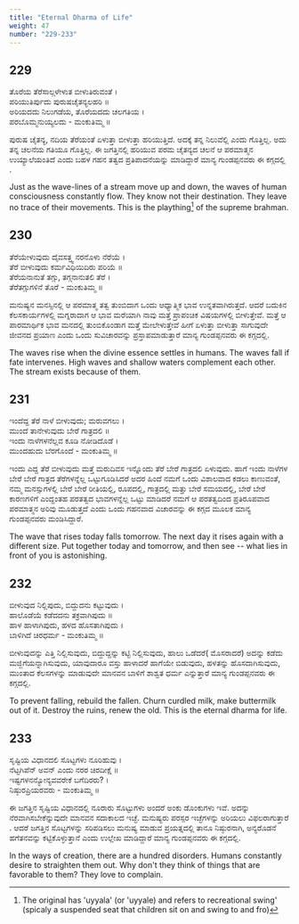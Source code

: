```yaml
---
title: "Eternal Dharma of Life"
weight: 47
number: "229-233"
---
```


## 229

ತೊರೆಯ ತೆರೆಸಾಲ್ಗಳೇಳುತ ಬೀಳುತಿರುವಂತೆ ।  
ಪರಿಯುತಿರ್ಪುದು ಪುರುಷಚೈತನ್ಯಲಹರಿ ॥  
ಅರಿಯದದು ನಿಲುಗಡೆಯ, ತೊರೆಯದದು ಚಲಗತಿಯ ।  
ಪರಬೊಮ್ಮನುಯ್ಯಲದು - ಮಂಕುತಿಮ್ಮ ॥

ಪುರುಷ ಚೈತನ್ಯ, ನದಿಯ ತೆರೆಯಂತೆ ಏಳುತ್ತಾ ಬೀಳುತ್ತಾ ಹರಿಯುತ್ತಿದೆ. ಅದಕ್ಕೆ ತನ್ನ ನಿಲುವೆಲ್ಲಿ ಎಂದು ಗೊತ್ತಿಲ್ಲ. ಅದು ತನ್ನ ಚಲನೆಯ ಗತಿಯೂ ಗೊತ್ತಿಲ್ಲ. ಈ ಜಗತ್ತಿನಲ್ಲಿ ಹರಿಯುವ ಪರಮ ಚೈತನ್ಯದ ಚಲನೆ ಆ ಪರಮಾತ್ಮನ ಉಯ್ಯಾಲೆಯಂತಿದೆ ಎಂದು ಬಹಳ ಗಹನ ತತ್ವದ ಪ್ರತಿಪಾದನೆಯನ್ನು ಮಾಡಿದ್ದಾರೆ ಮಾನ್ಯ ಗುಂಡಪ್ಪನವರು ಈ ಕಗ್ಗದಲ್ಲಿ .

Just as the wave-lines of a stream move up and down, the waves of human consciousness constantly flow. They know not their destination. They leave no trace of their movements. This is the plaything[^86] of the supreme brahman.

## 230

ತೆರೆಯೇಳುವುದು ದೈವಸತ್ತ್ವ ನರನೊಳು ನೆರೆಯೆ ।  
ತೆರೆ ಬೀಳುವುದು ಕರ್ಮವಿಧಿಯಿದಿರು ಪರಿಯೆ ॥  
ತೆರೆಯನಾನುತೆ ತಗ್ಗು, ತಗ್ಗನಾನುತಲಿ ತೆರೆ ।  
ತೆರೆತಗ್ಗುಗಳಿನೆ ತೊರೆ - ಮಂಕುತಿಮ್ಮ ॥

ಮನುಷ್ಯನ ಮನಸ್ಸಿನಲ್ಲಿ ಆ ಪರಮಾತ್ಮ ತತ್ವ ತುಂಬಿದಾಗ ಒಂದು ಆಧ್ಯಾತ್ಮಿಕ ಭಾವ ಉನ್ನತವಾಗಿರುತ್ತದೆ. ಆದರೆ ಬದುಕಿನ ಕೆಲಸಕಾರ್ಯಗಳಲ್ಲಿ ಮಗ್ನರಾದಾಗ ಆ ಭಾವ ಮರೆಯಾಗಿ ನಾವು ಮತ್ತೆ ಪ್ರಾಪಂಚಿಕ ವಿಷಯಗಳಲ್ಲಿ ಬೀಳುತ್ತೇವೆ. ಮತ್ತೆ ಆ ಪಾರಮಾರ್ಥಿಕ ಭಾವ ಮನದಲ್ಲಿ ತುಂಬಿಕೊಂಡಾಗ ಮತ್ತೆ ಮೇಲೇಳುತ್ತೇವೆ ಹೀಗೆ ಏಳುತ್ತಾ ಬೀಳುತ್ತಾ ಸಾಗುವುದೇ ಜೀವನದ ಪ್ರಯಾಣ ಎಂದು ಒಂದು ಸುವಿಚಾರವನ್ನು ಪ್ರಸ್ತಾಪಮಾಡುತ್ತಾರೆ ಮಾನ್ಯ ಗುಂಡಪ್ಪನವರು ಈ ಕಗ್ಗದಲ್ಲಿ.

The waves rise when the divine essence settles in humans. The waves fall if fate intervenes. High waves and shallow waters complement each other. The stream exists because of them.

## 231

ಇಂದೆದ್ದ ತೆರೆ ನಾಳೆ ಬೀಳುವುದು; ಮರುವಗಲು ।  
ಮುಂದೆ ತಾನೇಳುವುದು ಬೇರೆ ಗಾತ್ರದಲಿ ॥  
ಇಂದು ನಾಳೆಗಳನೆಲ್ಲವ ಕೂಡಿ ನೋಡಿದೊಡೆ ।  
ಮುಂದಹುದು ಬೆರಗೊಂದೆ - ಮಂಕುತಿಮ್ಮ ॥

ಇಂದು ಎದ್ದ ತೆರೆ ಬೀಳುವುದು ಮತ್ತೆ ಮರುದಿವಸ ಇನ್ನೊಂದು ತೆರೆ ಬೇರೆ ಗಾತ್ರದಲಿ ಏಳುವುದು. ಹಾಗೆ ಇಂದು ನಾಳೆಗಳ ಬೇರೆ ಬೇರೆ ಗಾತ್ರದ ತೆರೆಗಳನ್ನೆಲ್ಲ ಒಟ್ಟುಗೂಡಿಸಿದರೆ ಅದರ ಹಿಂದೆ ನಮಗೆ ಒಂದು ವಿಶಾಲವಾದ ಕಡಲು ಕಾಣುವಂತೆ, ನಮ್ಮ ಮನಸ್ಸುಗಳಲ್ಲಿ ಬೇರೆ ಬೇರೆ ರೀತಿಯಲ್ಲಿ, ರೂಪದಲ್ಲಿ, ಗಾತ್ರದಲ್ಲಿ ಮತ್ತು ಬೇರೆ ಸಮಯದಲ್ಲಿ, ಬೇರೆ ಬೇರೆ ಕಾರಣಗಳಿಗೆ ಎಂದ್ದಂತಹ ಪರತತ್ವದ ಭಾವಗಳನ್ನೆಲ್ಲ ಒಟ್ಟು ಮಾಡಿದರೆ ನಮಗೆ ಆ ಪರತತ್ವದಿಂದ ಪ್ರತಿರೂಪವಾದ ಪರಮಾತ್ಮನ ಅರಿವು ಮೂಡುತ್ತದೆ ಎಂದು ಒಂದು ಗಹನವಾದ ವಿಚಾರವನ್ನು ಈ ಕಗ್ಗದ ಮೂಲಕ ಮಾನ್ಯ ಗುಂಡಪ್ಪನವರು ಮಂಡಿಸಿದ್ದಾರೆ.

The wave that rises today falls tomorrow. The next day it rises again with a different size. Put together today and tomorrow, and then see -- what lies in front of you is astonishing.

## 232

ಬೀಳುವುದ ನಿಲ್ಲಿಪುದು, ಬಿದ್ದುದನು ಕಟ್ಟುವುದು ।  
ಹಾಲೊಡೆಯೆ ಕಡೆದದನು ತಕ್ರವಾಗಿಪುದು ॥  
ಹಾಳ ಹಾಳಾಗಿಪುದು, ಹಳದ ಹೊಸತಾಗಿಪುದು ।  
ಬಾಳಿಗಿದೆ ಚಿರಧರ್ಮ - ಮಂಕುತಿಮ್ಮ ॥

ಬೀಳುವುದನ್ನು ಎತ್ತಿ ನಿಲ್ಲಿಸುವುದು, ಬಿದ್ದುದ್ದನ್ನು ಕಟ್ಟಿ ನಿಲ್ಲಿಸುವುದು, ಹಾಲು ಒಡೆದರೆ( ಮೊಸರಾದರೆ) ಅದನ್ನು ಕಡೆದು ಮಜ್ಜಿಗೆಯನ್ನಾಗಿಸುವುದು, ಯಾವುದಾರೂ ವಸ್ತು ಹಾಳಾದರೆ ಹಾಗೆಯೇ ಬಿಡುವುದು, ಹಳತನ್ನು ಹೊಸದಾಗಿಸುವುದು, ಮುಂತಾದ ಕೆಲಸಗಳನ್ನು ಮಾಡುವುದೇ ಮಾನವನ ಬಾಳಿಗೆ ಶಾಶ್ವತ ಧರ್ಮ ಎನ್ನುತ್ತಾರೆ ಮಾನ್ಯ ಗುಂಡಪ್ಪನವರು ಈ ಕಗ್ಗದಲ್ಲಿ.

To prevent falling, rebuild the fallen. Churn curdled milk, make buttermilk out of it. Destroy the ruins, renew the old. This is the eternal dharma for life.

## 233

ಸೃಷ್ಟಿಯ ವಿಧಾನದಲಿ ಸೊಟ್ಟಗಳು ನೂರಿಹುವು ।  
ನೆಟ್ಟಗಿಪೆನ್ ಅವನ್ ಎಂದು ನರರ ಚಿರದೀಕ್ಷೆ ॥  
ಇಷ್ಟಗಳನನ್ಯೋನ್ಯವವರೇಕೆ ಬಗೆದಿರರು? ।  
ನಿಷ್ಠುರಪ್ರಿಯರವರು - ಮಂಕುತಿಮ್ಮ ॥

ಈ ಜಗತ್ತಿನ ಸೃಷ್ಟಿಯ ವಿಧಾನದಲ್ಲಿ ನೂರಾರು ಸೊಟ್ಟುಗಳು ಅಂದರೆ ಅಂಕು ಡೊಂಕುಗಳು ಇವೆ. ಅದನ್ನು ನೆರವಾಗಿಸಬೇಕೆನ್ನುವುದೇ ಮಾನವನ ಸದಾಕಾಲದ ಇಚ್ಛೆ. ಮನುಷ್ಯರು ಪರಸ್ಪರ ಇಚ್ಛೆಗಳನ್ನು ಅರಿಯಲು ವಿಫಲರಾಗುತ್ತಾರೆ . ಆದರೆ ಜಗತ್ತಿನ ಸೊಟ್ಟಗಳನ್ನು ಸರಿಪಡಿಸಲು ಮನುಷ್ಯ ಮಾಡುವ ಪ್ರಯತ್ನದಲ್ಲಿ ತಾನೂ ನಿಷ್ಠುರನಾಗಿ, ಅನ್ಯರೊಡನೆ ಹಗೆತನವನ್ನು ಕಟ್ಟಿಕೊಳ್ಳುತ್ತಾನೆ ಎಂದು ಉಲ್ಲೇಖ ಮಾಡಿದ್ದಾರೆ ಮಾನ್ಯ ಗುಂಡಪ್ಪನವರು ಈ ಕಗ್ಗದಲ್ಲಿ.

In the ways of creation, there are a hundred disorders. Humans constantly desire to straighten them out. Why don't they think of things that are favorable to them? They love to complain.

[^86]: The original has 'uyyala' (or 'uyyale) and refers to recreational swing' (spicaly a suspended seat that children sit on and swing to and fro)
